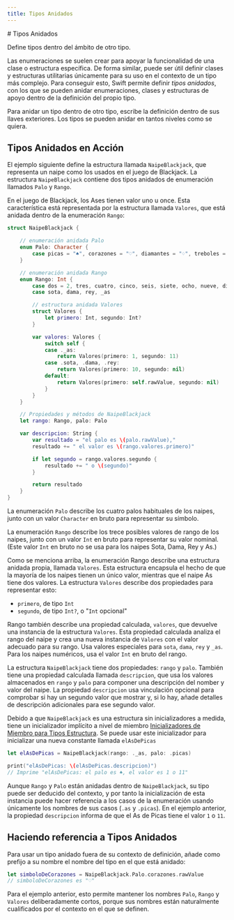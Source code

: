 ```yaml
---
title: Tipos Anidados
---
```



<Hero>
  # Tipos Anidados

Define tipos dentro del ámbito de otro tipo.

</Hero>

Las enumeraciones se suelen crear para apoyar la funcionalidad de una clase o estructura específica. De forma similar, puede ser útil definir clases y estructuras utilitarias únicamente para su uso en el contexto de un tipo más complejo. Para conseguir esto, Swift permite definir _tipos anidados_, con los que se pueden anidar enumeraciones, clases y estructuras de apoyo dentro de la definición del propio tipo.

Para anidar un tipo dentro de otro tipo, escribe la definición dentro de sus llaves exteriores. Los tipos se pueden anidar en tantos niveles como se quiera.

## Tipos Anidados en Acción

El ejemplo siguiente define la estructura llamada `NaipeBlackjack`, que representa un naipe como los usados en el juego de Blackjack. La estructura `NaipeBlackjack` contiene dos tipos anidados de enumeración llamados `Palo` y `Rango`.

En el juego de Blackjack, los Ases tienen valor uno u once. Esta característica está representada por la estructura llamada `Valores`, que está anidada dentro de la enumeración `Rango`:

```swift showLineNumbers
struct NaipeBlackjack {

    // enumeración anidada Palo
    enum Palo: Character {
        case picas = "♠", corazones = "♡", diamantes = "♢", treboles = "♣"
    }

    // enumeración anidada Rango
    enum Rango: Int {
        case dos = 2, tres, cuatro, cinco, seis, siete, ocho, nueve, diez
        case sota, dama, rey, _as

        // estructura anidada Valores
        struct Valores {
            let primero: Int, segundo: Int?
        }

        var valores: Valores {
            switch self {
            case ._as:
                return Valores(primero: 1, segundo: 11)
            case .sota, .dama, .rey:
                return Valores(primero: 10, segundo: nil)
            default:
                return Valores(primero: self.rawValue, segundo: nil)
            }
        }
    }

    // Propiedades y métodos de NaipeBlackjack
    let rango: Rango, palo: Palo

    var descripcion: String {
        var resultado = "el palo es \(palo.rawValue),"
        resultado += " el valor es \(rango.valores.primero)"

        if let segundo = rango.valores.segundo {
            resultado += " o \(segundo)"
        }

        return resultado
    }
}
```

La enumeración `Palo` describe los cuatro palos habituales de los naipes, junto con
un valor `Character` en bruto para representar su símbolo.

La enumeración `Rango` describe los trece posibles valores de rango de los naipes, junto con un valor `Int` en bruto para representar su valor nominal. (Este valor `Int` en bruto no se usa para los naipes Sota, Dama, Rey y As.)

Como se menciona arriba, la enumeración Rango describe una estructura anidada propia, llamada `Valores`. Esta estructura encapsula el hecho de que la mayoría de los naipes tienen un único valor, mientras que el naipe As tiene dos valores. La estructura `Valores` describe dos propiedades para representar esto:

- `primero`, de tipo `Int`
- `segundo`, de tipo `Int?`, o "`Int` opcional"

Rango también describe una propiedad calculada, `valores`, que devuelve una instancia de la estructura `Valores`. Esta propiedad calculada analiza el rango del naipe y crea una nueva instancia de `Valores` con el valor adecuado para su rango. Usa valores especiales para `sota`, `dama`, `rey` y `_as`. Para los naipes numéricos, usa el valor `Int` en bruto del rango.

La estructura `NaipeBlackjack` tiene dos propiedades: `rango` y `palo`. También tiene una propiedad calculada llamada `descripcion`, que usa los valores almacenados en `rango` y `palo` para componer una descripción del nomber y valor del naipe. La propiedad `descripcion` usa vinculación opcional para comprobar si hay un segundo valor que mostrar y, si lo hay, añade detalles de descripción adicionales para ese segundo valor.

Debido a que `NaipeBlackjack` es una estructura sin inicializadores a medida, tiene un inicializador implícito a nivel de miembro [Inicializadores de Miembro para Tipos Estructura](./inicializacion#inicializadores-de-miembro-para-tipos-estructura). Se puede usar este inicializador para inicializar una nueva constante llamada `elAsDePicas`

```swift showLineNumbers
let elAsDePicas = NaipeBlackjack(rango: ._as, palo: .picas)

print("elAsDePicas: \(elAsDePicas.descripcion)")
// Imprime "elAsDePicas: el palo es ♠, el valor es 1 o 11"
```

Aunque `Rango` y `Palo` están anidadas dentro de `NaipeBlackjack`, su tipo puede ser deducido del contexto, y por tanto la inicialización de esta instancia puede hacer referencia a los casos de la enumeración usando únicamente los nombres de sus casos (`.as` y `.picas`). En el ejemplo anterior, la propiedad `descripcion` informa de que el As de Picas tiene el valor `1` o `11`.

## Haciendo referencia a Tipos Anidados

Para usar un tipo anidado fuera de su contexto de definición, añade como prefijo a su nombre el nombre del tipo en el que está anidado:

```swift showLineNumbers
let simboloDeCorazones = NaipeBlackjack.Palo.corazones.rawValue
// simboloDeCorazones es "♡"
```

Para el ejemplo anterior, esto permite mantener los nombres `Palo`, `Rango` y `Valores` deliberadamente cortos, porque sus nombres están naturalmente cualificados por el contexto en el que se definen.
